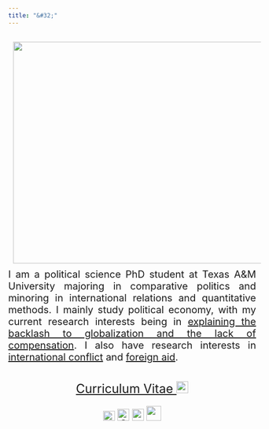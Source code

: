 ```yaml
---
title: "&#32;"
---
```

<head> <meta Nicholas Norfleet Ray/>
  <!-- Google tag (gtag.js) -->
  <script async src="https://www.googletagmanager.com/gtag/js?id=G-2BJ6GPSDGY"></script>
  <script>
    window.dataLayer = window.dataLayer || [];
    function gtag(){dataLayer.push(arguments);}
    gtag('js', new Date());
    gtag('config', 'G-2BJ6GPSDGY');
  </script>
  <meta Political Science/>
  <meta Texas A&M University/>
  <title>Nicholas N Ray</title>
  <link rel="icon" type="image/png" href="https://nicholasnray.com/index_files/favicon.png"/>
</head>
<section>
  <p> <img src="index_files/Self-Portrait.jpg" style="float:left;padding:10px;width:550px;height:450px;padding-right: 100px;">
  </p>
  <p align="justify" style = "font-size:20px;margin-bottom:1cm;"> I am a political science PhD student at Texas A&M University majoring in comparative politics and minoring in international relations and quantitative methods. I mainly study political economy, with my current research interests being in <a href="https://nicholasnray.com/research.html#globalization">explaining the backlash to globalization and the lack of compensation</a>. I also have research interests in <a href="https://nicholasnray.com/research.html#conflict">international conflict</a> and <a href="https://nicholasnray.com/research.html#borrowing">foreign aid</a>. </p>
  <p align="center" style = "font-size:25px;margin-bottom:0.5cm;"><a href=index_files/Ray_CV.pdf>Curriculum Vitae <img src="index_files/cv.png" style="width:24px;height:24px;"></a> </p>
  <p align="center" style = "font-size:20px;">
  <a href = "mailto: nnray@tamu.edu"> <img src="index_files/gmail.png" style="width:24px;height:20px;"></a>
  <a href=https://orcid.org/0000-0003-2766-9567><img alt="ORCID logo" src="https://info.orcid.org/wp-content/uploads/2019/11/orcid_24x24.png" width="24" height="24"/></a>
  <a href=https://scholar.google.com/citations?hl=en&user=d9-Ls4YAAAAJ> <img src="index_files/googlescholar.png" style="width:24px;height:24px;"></a>
  <a href=https://bush.tamu.edu/pols/degrees/phd/nray/> <img src="index_files/TAM-LogoBox.png" style="width:30px;height:30px;"></a>
  </p>
</section>